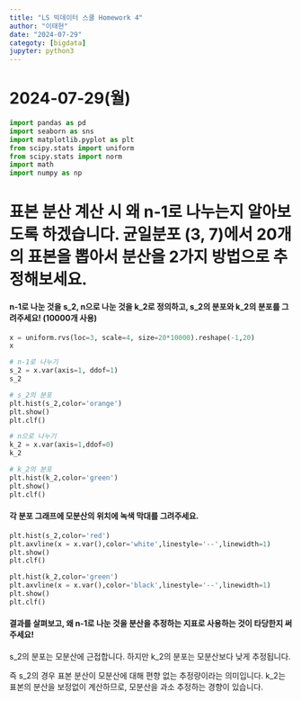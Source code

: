 ```yaml
---
title: "LS 빅데이터 스쿨 Homework 4"
author: "이태현"
date: "2024-07-29"
categoty: [bigdata]
jupyter: python3
---
```

# 2024-07-29(월)
```python
import pandas as pd
import seaborn as sns
import matplotlib.pyplot as plt
from scipy.stats import uniform
from scipy.stats import norm
import math
import numpy as np
```

# 표본 분산 계산 시 왜 n-1로 나누는지 알아보도록 하겠습니다. 균일분포 (3, 7)에서 20개의 표본을 뽑아서 분산을 2가지 방법으로 추정해보세요.

#### n-1로 나눈 것을 s_2, n으로 나눈 것을 k_2로 정의하고, s_2의 분포와 k_2의 분포를 그려주세요! (10000개 사용)
```python
x = uniform.rvs(loc=3, scale=4, size=20*10000).reshape(-1,20)
x
```

```python
# n-1로 나누기
s_2 = x.var(axis=1, ddof=1)
s_2
```
```python
# s_2의 분포
plt.hist(s_2,color='orange')
plt.show()
plt.clf()
```


```python
# n으로 나누기
k_2 = x.var(axis=1,ddof=0)
k_2
```
```python
# k_2의 분포
plt.hist(k_2,color='green')
plt.show()
plt.clf()
```

#### 각 분포 그래프에 모분산의 위치에 녹색 막대를 그려주세요.
```python
plt.hist(s_2,color='red')
plt.axvline(x = x.var(),color='white',linestyle='--',linewidth=1)
plt.show()
plt.clf()
```
```python
plt.hist(k_2,color='green')
plt.axvline(x = x.var(),color='black',linestyle='--',linewidth=1)
plt.show()
plt.clf()
```
#### 결과를 살펴보고, 왜 n-1로 나눈 것을 분산을 추정하는 지표로 사용하는 것이 타당한지 써주세요!

s_2의 분포는 모분산에 근접합니다. 하지만 k_2의 분포는 모분산보다 낮게 추정됩니다.

즉 s_2의 경우 표본 분산이 모분산에 대해 편향 없는 추정량이라는 의미입니다. k_2는 표본의 분산을 보정없이 계산하므로, 모분산을 과소 추정하는 경향이 있습니다.

